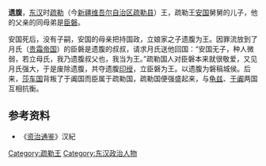 {{distinguish|遗腹子}}
'''遗腹'''，[[东汉|东汉]]时[[疏勒国|疏勒]]（今[[新疆维吾尔自治区|新疆维吾尔自治区]][[疏勒县|疏勒县]]）王，疏勒王[[安国_(疏勒)|安国]]舅舅的儿子，他的父亲的同母弟是[[臣磐|臣磐]]。

安国死后，没有子嗣，安国的母亲把持国政，立娘家之子遗腹为王。因罪流放到了月氏（[[贵霜帝国|贵霜帝国]]）的臣磐是遗腹的叔叔，请求月氏送他回国：“安国无子，种人微弱，若立母氏，我乃遗腹叔父也，我当为王。”疏勒国人对臣磐本来就很敬爱，又见月氏强大，于是废除遗腹，共夺遗腹[[印绶|印绶]]，立臣磐为王。以遗腹为磐稿城侯。后来，[[莎车国|莎车国]]背叛了于阗国而臣属于疏勒国，疏勒国便强盛起来，与[[龟兹|龟兹]]、[[于阗|于阗]]两国互相抗衡。

==参考资料==
*《[[资治通鉴|资治通鉴]]》汉紀
{{start box}}
{{s-before|[[安国_(疏勒)|安国]]}}
{{s-title|[[疏勒|疏勒]][[国王|国王]]|119年}}
{{s-after|[[臣磐|臣磐]]}}
{{end box}}

[[Category:疏勒王|Category:疏勒王]]
[[Category:东汉政治人物|Category:东汉政治人物]]